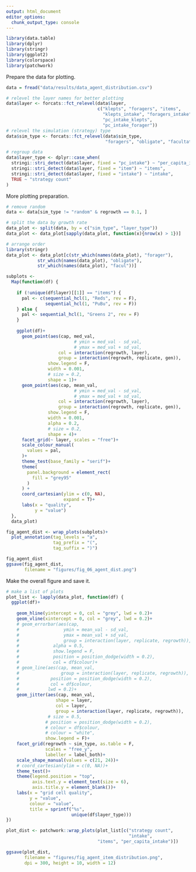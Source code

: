 ```yaml
---
output: html_document
editor_options: 
  chunk_output_type: console
---
```


```r
library(data.table)
library(dplyr)
library(stringr)
library(ggplot2)
library(colorspace)
library(patchwork)
```

Prepare the data for plotting.

```r
data = fread("data/results/data_agent_distribution.csv")
```


```r
# relevel the layer names for better plotting
data$layer <- forcats::fct_relevel(data$layer,
                                   c("klepts", "foragers", "items",
                                     "klepts_intake", "foragers_intake",
                                     "pc_intake_klepts", 
                                     "pc_intake_forager"))
# relevel the simulation (strategy) type
data$sim_type <- forcats::fct_relevel(data$sim_type, 
                                      "foragers", "obligate", "facultative", "random")

# regroup data
data$layer_type <- dplyr::case_when(
  stringi::stri_detect(data$layer, fixed = "pc_intake") ~ "per_capita_intake",
  stringi::stri_detect(data$layer, fixed = "item") ~ "items",
  stringi::stri_detect(data$layer, fixed = "intake") ~ "intake",
  TRUE ~ "strategy count"
)
```

More plotting preparation.

```r
# remove random
data <- data[sim_type != "random" & regrowth == 0.1, ]

# split the data by growth rate
data_plot <- split(data, by = c("sim_type", "layer_type"))
data_plot <- data_plot[sapply(data_plot, function(x){nrow(x) > 1})]

# arrange order
library(stringr)
data_plot <- data_plot[c(str_which(names(data_plot), "forager"),
            str_which(names(data_plot), "obligate"),
            str_which(names(data_plot), "facul"))]
```

```r
subplots <- 
  Map(function(df) {
    
    if (!unique(df$layer)[[1]] == "items") {
      pal <- c(sequential_hcl(1, "Reds", rev = F),
               sequential_hcl(1, "PuBu", rev = F))
    } else {
      pal <- sequential_hcl(1, "Greens 2", rev = F)
    }
    
    ggplot(df)+
      geom_point(aes(cap, med_val,
                          # ymin = med_val - sd_val,
                          # ymax = med_val + sd_val,
                    col = interaction(regrowth, layer),
                    group = interaction(regrowth, replicate, gen)),
                show.legend = F,
                width = 0.001,
                # size = 0.2,
                shape = 1)+
      geom_point(aes(cap, mean_val,
                          # ymin = med_val - sd_val,
                          # ymax = med_val + sd_val,
                    col = interaction(regrowth, layer),
                    group = interaction(regrowth, replicate, gen)),
                show.legend = F,
                width = 0.001,
                alpha = 0.2,
                # size = 0.2,
                shape = 4)+
      facet_grid(~ layer, scales = "free")+
      scale_colour_manual(
        values = pal,
      )+
      theme_test(base_family = "serif")+
      theme(
        panel.background = element_rect(
          fill = "grey95"
        )
      ) +
      coord_cartesian(ylim = c(0, NA),
                      expand = T)+
      labs(x = "quality",
           y = "value")
  },
  data_plot)
```

```r
fig_agent_dist <- wrap_plots(subplots)+
  plot_annotation(tag_levels = "a",
                  tag_prefix = "(",
                  tag_suffix = ")")

fig_agent_dist
ggsave(fig_agent_dist,
       filename = "figures/fig_06_agent_dist.png")
```


Make the overall figure and save it.

```r
# make a list of plots
plot_list <- lapply(data_plot, function(df) {
  ggplot(df)+
    
    geom_hline(yintercept = 0, col = "grey", lwd = 0.2)+
    geom_vline(xintercept = 0, col = "grey", lwd = 0.2)+
    # geom_errorbar(aes(cap,
    #                 ymin = mean_val - sd_val,
    #                 ymax = mean_val + sd_val,
    #                 group = interaction(layer, replicate, regrowth)),
    #             alpha = 0.5,
    #             show.legend = F,
    #             position = position_dodge(width = 0.2),
    #             col = df$colour)+
    # geom_line(aes(cap, mean_val,
    #                group = interaction(layer, replicate, regrowth)),
    #            position = position_dodge(width = 0.2),
    #            col = df$colour,
    #           lwd = 0.2)+
    geom_jitter(aes(cap, mean_val,
                   shape = layer,
                   col = layer,
                   group = interaction(layer, replicate, regrowth)),
                # size = 0.5,
               # position = position_dodge(width = 0.2),
               # colour = df$colour,
               # colour = "white",
               show.legend = F)+
    facet_grid(regrowth ~ sim_type, as.table = F,
               scales = "free_y",
               labeller = label_both)+
    scale_shape_manual(values = c(21, 24))+
    # coord_cartesian(ylim = c(0, NA))+
    theme_test()+
    theme(legend.position = "top",
          axis.text.y = element_text(size = 6),
          axis.title.y = element_blank())+
    labs(x = "grid cell quality",
         y = "value",
         colour = "value",
         title = sprintf("%s", 
                         unique(df$layer_type)))
})

plot_dist <- patchwork::wrap_plots(plot_list[c("strategy count",
                                               "intake", 
                                   "items", "per_capita_intake")])

ggsave(plot_dist,
       filename = "figures/fig_agent_item_distribution.png",
       dpi = 300, height = 10, width = 12)
```
